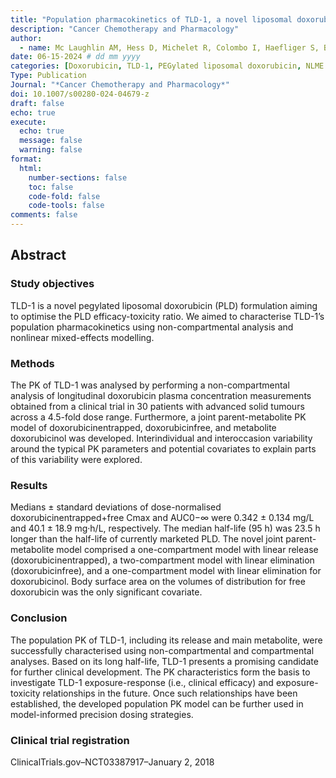 ```yaml
---
title: "Population pharmacokinetics of TLD-1, a novel liposomal doxorubicin, in a phase I trial"
description: "Cancer Chemotherapy and Pharmacology"
author:
  - name: Mc Laughlin AM, Hess D, Michelet R, Colombo I, Haefliger S, Bastian S, Rabaglio M, Schwitter M, Fischer S, Eckhardt K, Hayoz S, Kopp C, **Klose M**, Sessa C, Stathis A, Halbherr S, Huisinga W, Joerger M, Kloft C.
date: 06-15-2024 # dd mm yyyy
categories: [Doxorubicin, TLD-1, PEGylated liposomal doxorubicin, NLME PK, Middle author]
Type: Publication
Journal: "*Cancer Chemotherapy and Pharmacology*"
doi: 10.1007/s00280-024-04679-z
draft: false 
echo: true
execute:
  echo: true
  message: false
  warning: false
format:
  html:
    number-sections: false
    toc: false
    code-fold: false
    code-tools: false
comments: false
---
```


## Abstract

### Study objectives

TLD-1 is a novel pegylated liposomal doxorubicin (PLD) formulation aiming to optimise the PLD efficacy-toxicity ratio. We aimed to characterise TLD-1’s population pharmacokinetics using non-compartmental analysis and nonlinear mixed-effects modelling.

### Methods

The PK of TLD-1 was analysed by performing a non-compartmental analysis of longitudinal doxorubicin plasma concentration measurements obtained from a clinical trial in 30 patients with advanced solid tumours across a 4.5-fold dose range. Furthermore, a joint parent-metabolite PK model of doxorubicinentrapped, doxorubicinfree, and metabolite doxorubicinol was developed. Interindividual and interoccasion variability around the typical PK parameters and potential covariates to explain parts of this variability were explored.

### Results

Medians $\pm$ standard deviations of dose-normalised doxorubicinentrapped+free Cmax and AUC0−∞ were 0.342 $\pm$ 0.134 mg/L and 40.1 $\pm$ 18.9 mg·h/L, respectively. The median half-life (95 h) was 23.5 h longer than the half-life of currently marketed PLD. The novel joint parent-metabolite model comprised a one-compartment model with linear release (doxorubicinentrapped), a two-compartment model with linear elimination (doxorubicinfree), and a one-compartment model with linear elimination for doxorubicinol. Body surface area on the volumes of distribution for free doxorubicin was the only significant covariate.

### Conclusion

The population PK of TLD-1, including its release and main metabolite, were successfully characterised using non-compartmental and compartmental analyses. Based on its long half-life, TLD-1 presents a promising candidate for further clinical development. The PK characteristics form the basis to investigate TLD-1 exposure-response (i.e., clinical efficacy) and exposure-toxicity relationships in the future. Once such relationships have been established, the developed population PK model can be further used in model-informed precision dosing strategies.

### Clinical trial registration

ClinicalTrials.gov–NCT03387917–January 2, 2018
